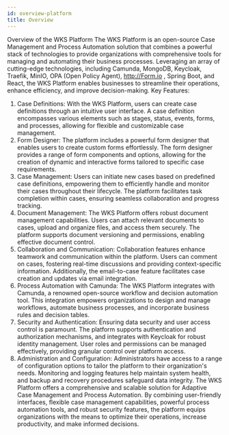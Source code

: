 ```yaml
---
id: overview-platform
title: Overview
---
```


Overview of the WKS Platform
The WKS Platform is an open-source Case Management and Process Automation solution that combines a powerful stack of technologies to provide organizations with comprehensive tools for managing and automating their business processes. Leveraging an array of cutting-edge technologies, including Camunda, MongoDB, Keycloak, Traefik, MinIO, OPA (Open Policy Agent), http://Form.io , Spring Boot, and React, the WKS Platform enables businesses to streamline their operations, enhance efficiency, and improve decision-making.
Key Features:
1.	Case Definitions: With the WKS Platform, users can create case definitions through an intuitive user interface. A case definition encompasses various elements such as stages, status, events, forms, and processes, allowing for flexible and customizable case management.
2.	Form Designer: The platform includes a powerful form designer that enables users to create custom forms effortlessly. The form designer provides a range of form components and options, allowing for the creation of dynamic and interactive forms tailored to specific case requirements.
3.	Case Management: Users can initiate new cases based on predefined case definitions, empowering them to efficiently handle and monitor their cases throughout their lifecycle. The platform facilitates task completion within cases, ensuring seamless collaboration and progress tracking.
4.	Document Management: The WKS Platform offers robust document management capabilities. Users can attach relevant documents to cases, upload and organize files, and access them securely. The platform supports document versioning and permissions, enabling effective document control.
5.	Collaboration and Communication: Collaboration features enhance teamwork and communication within the platform. Users can comment on cases, fostering real-time discussions and providing context-specific information. Additionally, the email-to-case feature facilitates case creation and updates via email integration.
6.	Process Automation with Camunda: The WKS Platform integrates with Camunda, a renowned open-source workflow and decision automation tool. This integration empowers organizations to design and manage workflows, automate business processes, and incorporate business rules and decision tables.
7.	Security and Authentication: Ensuring data security and user access control is paramount. The platform supports authentication and authorization mechanisms, and integrates with Keycloak for robust identity management. User roles and permissions can be managed effectively, providing granular control over platform access.
8.	Administration and Configuration: Administrators have access to a range of configuration options to tailor the platform to their organization's needs. Monitoring and logging features help maintain system health, and backup and recovery procedures safeguard data integrity.
The WKS Platform offers a comprehensive and scalable solution for Adaptive Case Management and Process Automation. By combining user-friendly interfaces, flexible case management capabilities, powerful process automation tools, and robust security features, the platform equips organizations with the means to optimize their operations, increase productivity, and make informed decisions.
